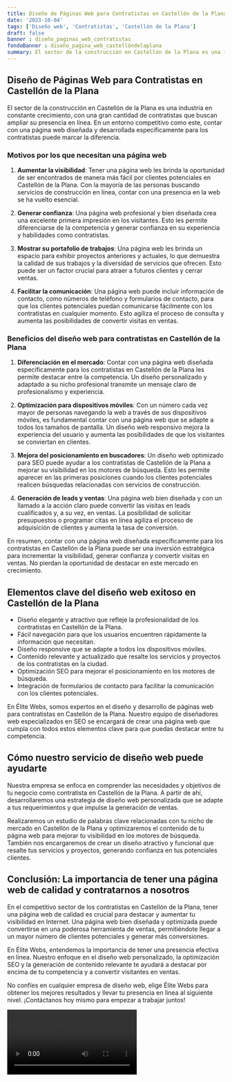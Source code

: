 ```yaml
---
title: Diseño de Páginas Web para Contratistas en Castellón de la Plana
date: '2023-10-04'
tags: ['Diseño web', 'Contratistas', 'Castellón de la Plana']
draft: false
banner : diseño_paginas_web_contratistas
fondoBanner : diseño_pagina_web_castellóndelaplana
summary: El sector de la construcción en Castellón de la Plana es una industria en constante crecimiento, con una gran cantidad de contratistas que buscan ampliar su presencia en línea. En un entorno competitivo como este, contar con una página web diseñada y desarrollada específicamente para los contratistas puede marcar la diferencia.
---
```


## Diseño de Páginas Web para Contratistas en Castellón de la Plana

El sector de la construcción en Castellón de la Plana es una industria en constante crecimiento, con una gran cantidad de contratistas que buscan ampliar su presencia en línea. En un entorno competitivo como este, contar con una página web diseñada y desarrollada específicamente para los contratistas puede marcar la diferencia.

### Motivos por los que necesitan una página web

1. **Aumentar la visibilidad**: Tener una página web les brinda la oportunidad de ser encontrados de manera más fácil por clientes potenciales en Castellón de la Plana. Con la mayoría de las personas buscando servicios de construcción en línea, contar con una presencia en la web se ha vuelto esencial.

2. **Generar confianza**: Una página web profesional y bien diseñada crea una excelente primera impresión en los visitantes. Esto les permite diferenciarse de la competencia y generar confianza en su experiencia y habilidades como contratistas.

3. **Mostrar su portafolio de trabajos**: Una página web les brinda un espacio para exhibir proyectos anteriores y actuales, lo que demuestra la calidad de sus trabajos y la diversidad de servicios que ofrecen. Esto puede ser un factor crucial para atraer a futuros clientes y cerrar ventas.

4. **Facilitar la comunicación**: Una página web puede incluir información de contacto, como números de teléfono y formularios de contacto, para que los clientes potenciales puedan comunicarse fácilmente con los contratistas en cualquier momento. Esto agiliza el proceso de consulta y aumenta las posibilidades de convertir visitas en ventas.

### Beneficios del diseño web para contratistas en Castellón de la Plana

1. **Diferenciación en el mercado**: Contar con una página web diseñada específicamente para los contratistas en Castellón de la Plana les permite destacar entre la competencia. Un diseño personalizado y adaptado a su nicho profesional transmite un mensaje claro de profesionalismo y experiencia.

2. **Optimización para dispositivos móviles**: Con un número cada vez mayor de personas navegando la web a través de sus dispositivos móviles, es fundamental contar con una página web que se adapte a todos los tamaños de pantalla. Un diseño web responsivo mejora la experiencia del usuario y aumenta las posibilidades de que los visitantes se conviertan en clientes.

3. **Mejora del posicionamiento en buscadores**: Un diseño web optimizado para SEO puede ayudar a los contratistas de Castellón de la Plana a mejorar su visibilidad en los motores de búsqueda. Esto les permite aparecer en las primeras posiciones cuando los clientes potenciales realicen búsquedas relacionadas con servicios de construcción.

4. **Generación de leads y ventas**: Una página web bien diseñada y con un llamado a la acción claro puede convertir las visitas en leads cualificados y, a su vez, en ventas. La posibilidad de solicitar presupuestos o programar citas en línea agiliza el proceso de adquisición de clientes y aumenta la tasa de conversión.

En resumen, contar con una página web diseñada específicamente para los contratistas en Castellón de la Plana puede ser una inversión estratégica para incrementar la visibilidad, generar confianza y convertir visitas en ventas. No pierdan la oportunidad de destacar en este mercado en crecimiento.

<GifSeo />

<Cta />

## Elementos clave del diseño web exitoso en Castellón de la Plana

- Diseño elegante y atractivo que refleje la profesionalidad de los contratistas en Castellón de la Plana.
- Fácil navegación para que los usuarios encuentren rápidamente la información que necesitan.
- Diseño responsive que se adapte a todos los dispositivos móviles.
- Contenido relevante y actualizado que resalte los servicios y proyectos de los contratistas en la ciudad.
- Optimización SEO para mejorar el posicionamiento en los motores de búsqueda.
- Integración de formularios de contacto para facilitar la comunicación con los clientes potenciales.

En Élite Webs, somos expertos en el diseño y desarrollo de páginas web para contratistas en Castellón de la Plana. Nuestro equipo de diseñadores web especializados en SEO se encargará de crear una página web que cumpla con todos estos elementos clave para que puedas destacar entre tu competencia.

## Cómo nuestro servicio de diseño web puede ayudarte

Nuestra empresa se enfoca en comprender las necesidades y objetivos de tu negocio como contratista en Castellón de la Plana. A partir de ahí, desarrollaremos una estrategia de diseño web personalizada que se adapte a tus requerimientos y que impulse la generación de ventas.

Realizaremos un estudio de palabras clave relacionadas con tu nicho de mercado en Castellón de la Plana y optimizaremos el contenido de tu página web para mejorar tu visibilidad en los motores de búsqueda. También nos encargaremos de crear un diseño atractivo y funcional que resalte tus servicios y proyectos, generando confianza en tus potenciales clientes.

## Conclusión: La importancia de tener una página web de calidad y contratarnos a nosotros

En el competitivo sector de los contratistas en Castellón de la Plana, tener una página web de calidad es crucial para destacar y aumentar tu visibilidad en Internet. Una página web bien diseñada y optimizada puede convertirse en una poderosa herramienta de ventas, permitiéndote llegar a un mayor número de clientes potenciales y generar más conversiones.

En Élite Webs, entendemos la importancia de tener una presencia efectiva en línea. Nuestro enfoque en el diseño web personalizado, la optimización SEO y la generación de contenido relevante te ayudará a destacar por encima de tu competencia y a convertir visitantes en ventas.

No confíes en cualquier empresa de diseño web, elige Élite Webs para obtener los mejores resultados y llevar tu presencia en línea al siguiente nivel. ¡Contáctanos hoy mismo para empezar a trabajar juntos!

<Video />

<CtaBot job='Contratistas' city='Castellón de la Plana'/>

<Gmaps query='Castellón de la Plana+españa+maps' />